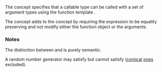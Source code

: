 {{cpp/experimental/ranges/title|Invocable|RegularInvocable}}
{{cpp/experimental/ranges/concepts/navbar}}
{{dcl begin}}
{{dcl header|experimental/ranges/concepts}}
{{dcl|since=ranges|1=
template&lt; class F, class... Args &gt;
concept bool Invocable =
    requires(F&amp;&amp; f, Args&amp;&amp;... args) {
        ranges::invoke(std::forward&lt;F&gt;(f), std::forward&lt;Args&gt;(args)...); 
            /* not required to be equality preserving */
    };
}}
{{dcl|since=ranges|1=
template&lt; class F, class... Args &gt;
concept bool RegularInvocable = Invocable&lt;F, Args...&gt;;
}}
{{dcl end}}

The {{tt|Invocable}} concept specifies that a callable type {{tt|F}} can be called with a set of argument types {{tt|Args...}} using the function template {{lc|ranges::invoke}}.

The {{tt|RegularInvocable}} concept adds to the {{tt|Invocable}} concept by requiring the {{tt|invoke}} expression to be equality preserving and not modify either the function object or the arguments.

{{cpp/experimental/ranges/equality preservation}}

===Notes===
The distinction between {{tt|Invocable}} and {{tt|RegularInvocable}} is purely semantic.

A random number generator may satisfy {{tt|Invocable}} but cannot satisfy {{tt|RegularInvocable}} ([https://xkcd.com/221/ comical] [http://dilbert.com/strip/2001-10-25 ones] excluded). 

{{langlinks|zh}}